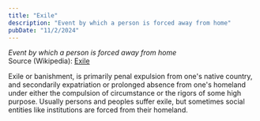 ```yaml
---
title: "Exile"
description: "Event by which a person is forced away from home"
pubDate: "11/2/2024"
---
```


*Event by which a person is forced away from home*  
Source (Wikipedia): [Exile][1]

Exile or banishment, is primarily penal expulsion from one's native country, and secondarily expatriation or prolonged absence from one's homeland under either the compulsion of circumstance or the rigors of some high purpose. Usually persons and peoples suffer exile, but sometimes social entities like institutions are forced from their homeland.

[1]: https://en.wikipedia.org/wiki/Exile
